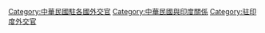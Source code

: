 [[Category:中華民國駐各國外交官|Category:中華民國駐各國外交官]]
[[Category:中華民國與印度關係|Category:中華民國與印度關係]]
[[Category:驻印度外交官|Category:驻印度外交官]]